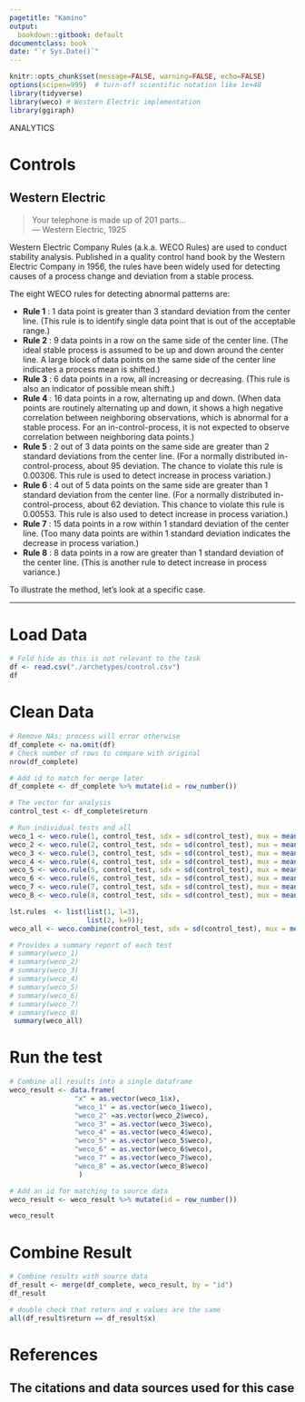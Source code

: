```yaml
---
pagetitle: "Kamino"
output:
  bookdown::gitbook: default
documentclass: book
date: "`r Sys.Date()`"
---
```


```r
knitr::opts_chunk$set(message=FALSE, warning=FALSE, echo=FALSE)
options(scipen=999)  # turn-off scientific notation like 1e+48
library(tidyverse)
library(weco) # Western Electric implementation
library(ggiraph)

```

ANALYTICS  

# Controls
## Western Electric

> Your telephone is made up of 201 parts...\
--- Western Electric, 1925\

Western Electric Company Rules (a.k.a. WECO Rules) are used to conduct stability analysis. Published in a quality control hand book by the Western Electric Company in 1956, the rules have been widely used for detecting causes of a process change and deviation from a stable process.

The eight WECO rules for detecting abnormal patterns are:

* __Rule 1__ : 1 data point is greater than 3 standard deviation from the center line. (This rule is to identify single data point that is out of the acceptable range.)
* __Rule 2__ : 9 data points in a row on the same side of the center line. (The ideal stable process is assumed to be up and down around the center line. A large block of data points on the same side of the center line indicates a process mean is shifted.)
* __Rule 3__ : 6 data points in a row, all increasing or decreasing. (This rule is also an indicator of possible mean shift.)
* __Rule 4__ : 16 data points in a row, alternating up and down. (When data points are routinely alternating up and down, it shows a high negative correlation between neighboring observations, which is abnormal for a stable process. For an in-control-process, it is not expected to observe correlation between neighboring data points.)
* __Rule 5__ : 2 out of 3 data points on the same side are greater than 2 standard deviations from the center line. (For a normally distributed in-control-process, about 95 deviation. The chance to violate this rule is 0.00306. This rule is used to detect increase in process variation.)
* __Rule 6__ : 4 out of 5 data points on the same side are greater than 1 standard deviation from the center line. (For a normally distributed in-control-process, about 62 deviation. This chance to violate this rule is 0.00553. This rule is also used to detect increase in process variation.)
* __Rule 7__ : 15 data points in a row within 1 standard deviation of the center line. (Too many data points are within 1 standard deviation indicates the decrease in process variation.)
* __Rule 8__ : 8 data points in a row are greater than 1 standard deviation of the center line. (This is another rule to detect increase in process variance.)


To illustrate the method, let's look at a specific case.

***

# Load Data

```r

# Fold hide as this is not relevant to the task
df <- read.csv("./archetypes/control.csv")
df

```


# Clean Data


```r

# Remove NAs; process will error otherwise
df_complete <- na.omit(df)
# Check number of rows to compare with original
nrow(df_complete)

# Add id to match for merge later
df_complete <- df_complete %>% mutate(id = row_number())

# The vector for analysis
control_test <- df_complete$return

# Run individual tests and all
weco_1 <- weco.rule(1, control_test, sdx = sd(control_test), mux = mean(control_test))
weco_2 <- weco.rule(2, control_test, sdx = sd(control_test), mux = mean(control_test))
weco_3 <- weco.rule(3, control_test, sdx = sd(control_test), mux = mean(control_test))
weco_4 <- weco.rule(4, control_test, sdx = sd(control_test), mux = mean(control_test))
weco_5 <- weco.rule(5, control_test, sdx = sd(control_test), mux = mean(control_test))
weco_6 <- weco.rule(6, control_test, sdx = sd(control_test), mux = mean(control_test))
weco_7 <- weco.rule(7, control_test, sdx = sd(control_test), mux = mean(control_test))
weco_8 <- weco.rule(8, control_test, sdx = sd(control_test), mux = mean(control_test))

lst.rules  <- list(list(1, l=3),
                   list(2, k=9));
weco_all <- weco.combine(control_test, sdx = sd(control_test), mux = mean(control_test), lst.rules=lst.rules)

# Provides a summary report of each test
# summary(weco_1)
# summary(weco_2)
# summary(weco_3)
# summary(weco_4)
# summary(weco_5)
# summary(weco_6)
# summary(weco_7)
# summary(weco_8)
 summary(weco_all)

```


# Run the test


```r

# Combine all results into a single dataframe
weco_result <- data.frame(
                "x" = as.vector(weco_1$x), 
                "weco_1" = as.vector(weco_1$weco),
                "weco_2" =as.vector(weco_2$weco),
                "weco_3" = as.vector(weco_3$weco),
                "weco_4" = as.vector(weco_4$weco),
                "weco_5" = as.vector(weco_5$weco),
                "weco_6" = as.vector(weco_6$weco),
                "weco_7" = as.vector(weco_7$weco),
                "weco_8" = as.vector(weco_8$weco)
                 )

# Add an id for matching to source data
weco_result <- weco_result %>% mutate(id = row_number())

weco_result

```



# Combine Result


```r

# Combine results with source data
df_result <- merge(df_complete, weco_result, by = "id")
df_result

# double check that return and x values are the same
all(df_result$return == df_result$x)

```



# References
## The citations and data sources used for this case
